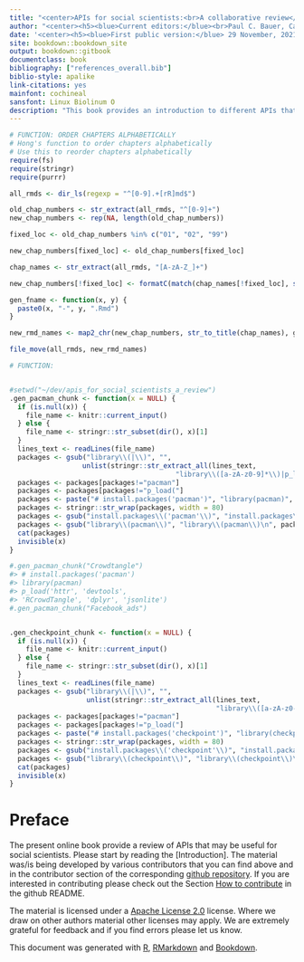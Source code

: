 ```yaml
---
title: "<center>APIs for social scientists:<br>A collaborative review</center>"
author: "<center><h5><blue>Current editors:</blue><br>Paul C. Bauer, Camille Landesvatter, Lion Behrens<br><br><blue>Authors & contributors:</blue><br>Paul C. Bauer, Jan Behnert, Lion Behrens, Chung-hong Chan, Bernhard Clemm von Hohenberg, Lukas Isermann, Philipp Kadel, Melike N. Kaplan, Jana Klein, Markus Konrad, Barbara K. Kreis, Dean Lajic, Camille Landesvatter, Madleen Meier-Barthold, Ondrej Pekacek, Pirmin Stöckle, Malte Söhren, Domantas Undzėnas</h5></center>"
date: '<center><h5><blue>First public version:</blue> 29 November, 2021<br><blue>This version:</blue> `r format(Sys.time(), "%d %B, %Y")`</h5></center>'
site: bookdown::bookdown_site
output: bookdown::gitbook
documentclass: book
bibliography: ["references_overall.bib"]
biblio-style: apalike
link-citations: yes
mainfont: cochineal
sansfont: Linux Biolinum O
description: "This book provides an introduction to different APIs that may be useful to social scientists."
---
```



```r
# FUNCTION: ORDER CHAPTERS ALPHABETICALLY
# Hong's function to order chapters alphabetically
# Use this to reorder chapters alphabetically
require(fs)
require(stringr)
require(purrr)

all_rmds <- dir_ls(regexp = "^[0-9].+[rR]md$")

old_chap_numbers <- str_extract(all_rmds, "^[0-9]+")
new_chap_numbers <- rep(NA, length(old_chap_numbers))

fixed_loc <- old_chap_numbers %in% c("01", "02", "99")

new_chap_numbers[fixed_loc] <- old_chap_numbers[fixed_loc]

chap_names <- str_extract(all_rmds, "[A-zA-Z_]+")

new_chap_numbers[!fixed_loc] <- formatC(match(chap_names[!fixed_loc], sort(chap_names[!fixed_loc])) + 2, width = "2", flag = "0")

gen_fname <- function(x, y) {
  paste0(x, "-", y, ".Rmd")
}

new_rmd_names <- map2_chr(new_chap_numbers, str_to_title(chap_names), gen_fname)

file_move(all_rmds, new_rmd_names)
```


```r


# FUNCTION: 


#setwd("~/dev/apis_for_social_scientists_a_review")
.gen_pacman_chunk <- function(x = NULL) {
  if (is.null(x)) {
    file_name <- knitr::current_input()
  } else {
    file_name <- stringr::str_subset(dir(), x)[1]
  }
  lines_text <- readLines(file_name) 
  packages <- gsub("library\\(|\\)", "",  
                  unlist(stringr::str_extract_all(lines_text,  
                                         "library\\([a-zA-z0-9]*\\)|p_load\\([a-zA-z0-9]*\\)"))) 
  packages <- packages[packages!="pacman"] 
  packages <- packages[packages!="p_load("] 
  packages <- paste("# install.packages('pacman')", "library(pacman)", "p_load('", paste(packages, collapse="', '"), "')",sep="") 
  packages <- stringr::str_wrap(packages, width = 80) 
  packages <- gsub("install.packages\\('pacman'\\)", "install.packages\\('pacman'\\)\n", packages) 
  packages <- gsub("library\\(pacman\\)", "library\\(pacman\\)\n", packages)
  cat(packages)
  invisible(x)
}

#.gen_pacman_chunk("Crowdtangle")
#> # install.packages('pacman')
#> library(pacman)
#> p_load('httr', 'devtools',
#> 'RCrowdTangle', 'dplyr', 'jsonlite')
#.gen_pacman_chunk("Facebook_ads")


.gen_checkpoint_chunk <- function(x = NULL) {
  if (is.null(x)) {
    file_name <- knitr::current_input()
  } else {
    file_name <- stringr::str_subset(dir(), x)[1]
  }
  lines_text <- readLines(file_name) 
  packages <- gsub("library\\(|\\)", "",  
                   unlist(stringr::str_extract_all(lines_text,  
                                                   "library\\([a-zA-z0-9]*\\)|p_load\\([a-zA-z0-9]*\\)"))) 
  packages <- packages[packages!="pacman"] 
  packages <- packages[packages!="p_load("] 
  packages <- paste("# install.packages('checkpoint')", "library(checkpoint)", "checkpoint('", Sys.Date(), "')", sep="") 
  packages <- stringr::str_wrap(packages, width = 80) 
  packages <- gsub("install.packages\\('checkpoint'\\)", "install.packages\\('checkpoint'\\)\n", packages) 
  packages <- gsub("library\\(checkpoint\\)", "library\\(checkpoint\\)\n", packages)
  cat(packages)
  invisible(x)
}


```


<!-- compile with 

bookdown::render_book("index.Rmd", "bookdown::gitbook")
bookdown::publish_book(
  name = "apis_for_social_scientists",
  account = "paul",
  server = "bookdown.org",
  render = c("none")
)

-->






# Preface {-}
The present online book provide a review of APIs that may be useful for social scientists. Please start by reading the [Introduction]. The material was/is being developed by various contributors that you can find above and in the contributor section of the corresponding [github repository](https://github.com/paulcbauer/apis_for_social_scientists_a_review). If you are interested in contributing please check out the Section [How to contribute](https://github.com/paulcbauer/apis_for_social_scientists_a_review#how-to-contribute) in the github README.

The material is licensed under a [Apache License 2.0](https://en.wikipedia.org/wiki/Apache_License) license. Where we draw on other authors material other licenses may apply. We are extremely grateful for feedback and if you find errors please let us know.

This document was generated with [R](https://www.r-project.org/), [RMarkdown](http://rmarkdown.rstudio.com/) and [Bookdown](https://bookdown.org/).








